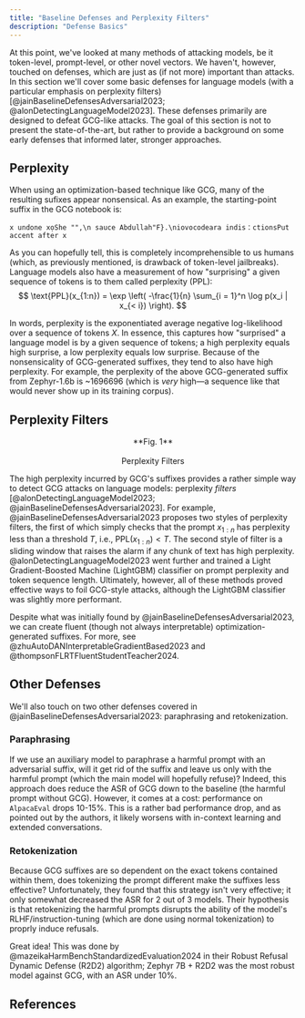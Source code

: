 ```yaml
---
title: "Baseline Defenses and Perplexity Filters"
description: "Defense Basics"
---
```


At this point, we've looked at many methods of attacking models, be it token-level, prompt-level, or other novel vectors. We haven't, however, touched on defenses, which are just as (if not more) important than attacks. In this section we'll cover some basic defenses for language models (with a particular emphasis on perplexity filters) [@jainBaselineDefensesAdversarial2023; @alonDetectingLanguageModel2023]. These defenses primarily are designed to defeat GCG-like attacks. The goal of this section is not to present the state-of-the-art, but rather to provide a background on some early defenses that informed later, stronger approaches.

## Perplexity
When using an optimization-based technique like GCG, many of the resulting sufixes appear nonsensical. As an example, the starting-point suffix in the GCG notebook is:
```
x undone xọShe "",\n sauce Abdullah"F}.\niovocodeara indis：ctionsPut accent after x
```

As you can hopefully tell, this is completely incomprehensible to us humans (which, as previously mentioned, is drawback of token-level jailbreaks). Language models also have a measurement of how "surprising" a given sequence of tokens is to them called perplexity (PPL):
$$
\text{PPL}(x_{1:n}) = \exp \left( -\frac{1}{n} \sum_{i = 1}^n \log p(x_i | x_{< i})  \right).
$$

In words, perplexity is the exponentiated average negative log-likelihood over a sequence of tokens $X$. In essence, this captures how "surprised" a language model is by a given sequence of tokens; a high perplexity equals high surprise, a low perplexity equals low surprise. Because of the nonsensicality of GCG-generated suffixes, they tend to also have high perplexity. For example, the perplexity of the above GCG-generated suffix from Zephyr-1.6b is ~1696696 (which is *very* high—a sequence like that would never show up in its training corpus). 

## Perplexity Filters

<p align="center">
  <ThemeImage
    lightSrc="/images/ppl_filter_light.png"
    darkSrc="/images/ppl_filter_dark.png"
    alt="Perplexity Filters"
    style={{ align: "center", width: "90%", display: "block", margin: "0 auto" }}
  />
</p>

<div align="center">
  **Fig. 1** <br></br> Perplexity Filters
</div>


The high perplexity incurred by GCG's suffixes provides a rather simple way to detect GCG attacks on language models: perplexity *filters* [@alonDetectingLanguageModel2023; @jainBaselineDefensesAdversarial2023]. For example, @jainBaselineDefensesAdversarial2023 proposes two styles of perplexity filters, the first of which simply checks that the prompt $x_{1:n}$ has perplexity less than a threshold $T$, i.e., $\text{PPL}(x_{1:n}) < T$. The second style of filter is a sliding window that raises the alarm if any chunk of text has high perplexity. @alonDetectingLanguageModel2023 went further and trained a Light Gradient-Boosted Machine (LightGBM) classifier on prompt perplexity and token sequence length. Ultimately, however, all of these methods proved effective ways to foil GCG-style attacks, although the LightGBM classifier was slightly more performant.

<Dropdown title="Can't we just constrain our GCG suffixes to have low perplexity?">

Despite what was initially found by @jainBaselineDefensesAdversarial2023, we can create fluent (though not always interpretable) optimization-generated suffixes. For more, see @zhuAutoDANInterpretableGradientBased2023 and @thompsonFLRTFluentStudentTeacher2024.

</Dropdown>


## Other Defenses
We'll also touch on two other defenses covered in @jainBaselineDefensesAdversarial2023: paraphrasing and retokenization.

### Paraphrasing
If we use an auxiliary model to paraphrase a harmful prompt with an adversarial suffix, will it get rid of the suffix and leave us only with the harmful prompt (which the main model will hopefully refuse)? Indeed, this approach does reduce the ASR of GCG down to the baseline (the harmful prompt without GCG). However, it comes at a cost: performance on `AlpacaEval` drops 10-15%. This is a rather bad performance drop, and as pointed out by the authors, it likely worsens with in-context learning and extended conversations.

### Retokenization
Because GCG suffixes are so dependent on the exact tokens contained within them, does tokenizing the prompt different make the suffixes less effective? Unfortunately, they found that this strategy isn't very effective; it only somewhat decreased the ASR for 2 out of 3 models. Their hypothesis is that retokenizing the harmful prompts disrupts the ability of the model's RLHF/instruction-tuning (which are done using normal tokenization) to proprly induce refusals.

<Dropdown title="What if we perform adversarial training against GCG-like suffixes?">

Great idea! This was done by @mazeikaHarmBenchStandardizedEvaluation2024 in their Robust Refusal Dynamic Defense (R2D2) algorithm; Zephyr 7B + R2D2 was the most robust model against GCG, with an ASR under 10%.

</Dropdown>

## References
